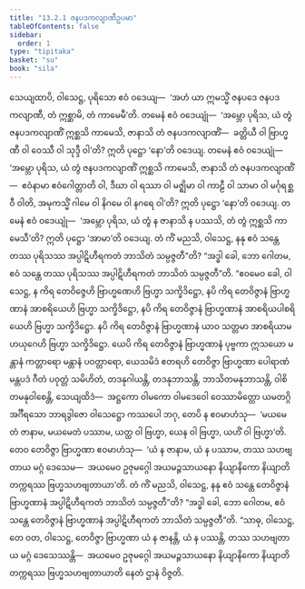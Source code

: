 ```yaml
---
title: "13.2.1 ဇနပဒကလျာဏီဥပမာ"
tableOfContents: false
sidebar:
  order: 1
type: "tipitaka"
basket: "su"
book: "sila"
---
```



<DynamicBreadcrumb />

<Division number="534" book="sila" e="ch" v="6" p="227">

<Paragraph number="915" book="sila">
သေယျထာပိ, ဝါသေဋ္ဌ, ပုရိသော ဧဝံ ဝဒေယျ—  ‘အဟံ ယာ ဣမသ္မိံ ဇနပဒေ ဇနပဒကလျာဏီ, တံ ဣစ္ဆာမိ, တံ ကာမေမီ’တိ. တမေနံ ဧဝံ ဝဒေယျုံ—  ‘အမ္ဘော ပုရိသ, ယံ တွံ ဇနပဒကလျာဏိံ ဣစ္ဆသိ ကာမေသိ, ဇာနာသိ တံ ဇနပဒကလျာဏိံ—  ခတ္တိယီ ဝါ ဗြာဟ္မဏီ ဝါ ဝေဿီ ဝါ သုဒ္ဒီ ဝါ’တိ? ဣတိ ပုဋ္ဌော ‘နော’တိ ဝဒေယျ.
</Paragraph>

<Paragraph number="916" book="sila">
တမေနံ ဧဝံ ဝဒေယျုံ—  ‘အမ္ဘော ပုရိသ, ယံ တွံ ဇနပဒကလျာဏိံ ဣစ္ဆသိ ကာမေသိ, ဇာနာသိ တံ ဇနပဒကလျာဏိံ—  ဧဝံနာမာ ဧဝံဂေါတ္တာတိ ဝါ, ဒီဃာ ဝါ ရဿာ ဝါ မဇ္ဈိမာ ဝါ ကာဠီ ဝါ သာမာ ဝါ မင်္ဂုရစ္ဆဝီ ဝါတိ, အမုကသ္မိံ ဂါမေ ဝါ နိဂမေ ဝါ နဂရေ ဝါ’တိ? ဣတိ ပုဋ္ဌော ‘နော’တိ ဝဒေယျ. တမေနံ ဧဝံ ဝဒေယျုံ—  ‘အမ္ဘော ပုရိသ, ယံ တွံ န ဇာနာသိ န ပဿသိ, တံ တွံ ဣစ္ဆသိ ကာမေသီ’တိ? ဣတိ ပုဋ္ဌော ‘အာမာ’တိ ဝဒေယျ.
</Paragraph>

</Division>
<Division number="535" book="sila" e="ch" v="6" p="227">

<Paragraph number="917" book="sila">
တံ ကိံ မညသိ, ဝါသေဋ္ဌ, နနု ဧဝံ သန္တေ တဿ ပုရိသဿ အပ္ပါဋိဟီရကတံ ဘာသိတံ သမ္ပဇ္ဇတီ”တိ? “အဒ္ဓါ ခေါ, ဘော ဂေါတမ, ဧဝံ သန္တေ တဿ ပုရိသဿ အပ္ပါဋိဟီရကတံ ဘာသိတံ သမ္ပဇ္ဇတီ”တိ.
</Paragraph>

</Division>
<Division number="536" book="sila" e="ch" v="6" p="228">

<Paragraph number="918" book="sila">
“ဧဝမေဝ ခေါ, ဝါသေဋ္ဌ, န ကိရ တေဝိဇ္ဇေဟိ ဗြာဟ္မဏေဟိ ဗြဟ္မာ သက္ခိဒိဋ္ဌော, နပိ ကိရ တေဝိဇ္ဇာနံ ဗြာဟ္မဏာနံ အာစရိယေဟိ ဗြဟ္မာ သက္ခိဒိဋ္ဌော, နပိ ကိရ တေဝိဇ္ဇာနံ ဗြာဟ္မဏာနံ အာစရိယပါစရိယေဟိ ဗြဟ္မာ သက္ခိဒိဋ္ဌော. နပိ ကိရ တေဝိဇ္ဇာနံ ဗြာဟ္မဏာနံ ယာဝ သတ္တမာ အာစရိယာမဟယုဂေဟိ ဗြဟ္မာ သက္ခိဒိဋ္ဌော. ယေပိ ကိရ တေဝိဇ္ဇာနံ ဗြာဟ္မဏာနံ ပုဗ္ဗကာ ဣသယော မန္တာနံ ကတ္တာရော မန္တာနံ ပဝတ္တာရော, ယေသမိဒံ ဧတရဟိ တေဝိဇ္ဇာ ဗြာဟ္မဏာ ပေါရာဏံ မန္တပဒံ ဂီတံ ပဝုတ္တံ သမိဟိတံ, တဒနုဂါယန္တိ, တဒနုဘာသန္တိ, ဘာသိတမနုဘာသန္တိ, ဝါစိတမနုဝါစေန္တိ, သေယျထိဒံ—  အဋ္ဌကော ဝါမကော ဝါမဒေဝေါ ဝေဿာမိတ္တော ယမတဂ္ဂိ အင်္ဂီရသော ဘာရဒွါဇော ဝါသေဋ္ဌော ကဿပေါ ဘဂု, တေပိ န ဧဝမာဟံသု—  ‘မယမေတံ ဇာနာမ, မယမေတံ ပဿာမ, ယတ္ထ ဝါ ဗြဟ္မာ, ယေန ဝါ ဗြဟ္မာ, ယဟိံ ဝါ ဗြဟ္မာ’တိ. တေဝ တေဝိဇ္ဇာ ဗြာဟ္မဏာ ဧဝမာဟံသု—  ‘ယံ န ဇာနာမ, ယံ န ပဿာမ, တဿ သဟဗျတာယ မဂ္ဂံ ဒေသေမ—  အယမေဝ ဥဇုမဂ္ဂေါ အယမဉ္ဇသာယနော နိယျာနိကော နိယျာတိ တက္ကရဿ ဗြဟ္မသဟဗျတာယာ’တိ.
</Paragraph>

</Division>
<Division number="537" book="sila" e="ch" v="6" p="228">

<Paragraph number="919" book="sila">
တံ ကိံ မညသိ, ဝါသေဋ္ဌ, နနု ဧဝံ သန္တေ တေဝိဇ္ဇာနံ ဗြာဟ္မဏာနံ အပ္ပါဋိဟီရကတံ ဘာသိတံ သမ္ပဇ္ဇတီ”တိ? “အဒ္ဓါ ခေါ, ဘော ဂေါတမ, ဧဝံ သန္တေ တေဝိဇ္ဇာနံ ဗြာဟ္မဏာနံ အပ္ပါဋိဟီရကတံ ဘာသိတံ သမ္ပဇ္ဇတီ”တိ.
</Paragraph>

<Paragraph number="920" book="sila">
“သာဓု, ဝါသေဋ္ဌ, တေ ဝတ, ဝါသေဋ္ဌ, တေဝိဇ္ဇာ ဗြာဟ္မဏာ ယံ န ဇာနန္တိ, ယံ န ပဿန္တိ, တဿ သဟဗျတာယ မဂ္ဂံ ဒေသေဿန္တိ—  အယမေဝ ဥဇုမဂ္ဂေါ အယမဉ္ဇသာယနော နိယျာနိကော နိယျာတိ တက္ကရဿ ဗြဟ္မသဟဗျတာယာတိ နေတံ ဌာနံ ဝိဇ္ဇတိ.
</Paragraph>
</Division>